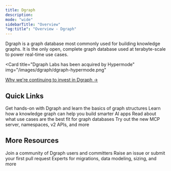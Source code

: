 ```yaml
---
title: Dgraph
description:
mode: "wide"
sidebarTitle: "Overview"
"og:title": "Overview - Dgraph"
---
```


Dgraph is a graph database most commonly used for building knowledge graphs. It
is the only open, complete graph database used at terabyte-scale to power
real-time use cases.

<Card
  title="Dgraph Labs has been acquired by Hypermode"
  img="/images/dgraph/dgraph-hypermode.png"
>
  [Why we're continuing to invest in Dgraph
  →](https://hypermode.com/blog/why-invest-in-dgraph/)
</Card>

## Quick Links

<CardGroup cols={2}>
  <Card title="Quickstart" icon="play" href="./quickstart">
    Get hands-on with Dgraph and learn the basics of graph structures
  </Card>
  <Card
    title="What is a knowledge graph?"
    icon="brain-circuit"
    href="https://hypermode.com/blog/smarter-ai-knowledge-graphs"
  >
    Learn how a knowledge graph can help you build smarter AI apps
  </Card>
  <Card
    title="Ultimate guide to graph databases"
    icon="book-open-cover"
    href="https://hypermode.com/blog/ultimate-guide-graph-databases"
  >
    Read about what use cases are the best fit for graph databases
  </Card>
  <Card title="Dgraph v25 Preview" icon="square-plus" href="./v25-preview">
    Try out the new MCP server, namespaces, v2 APIs, and more
  </Card>
</CardGroup>

## More Resources

<CardGroup cols={3}>
  <Card title="Discord" icon="discord" href="https://discord.hypermode.com">
    Join a community of Dgraph users and committers
  </Card>
  <Card
    title="GitHub"
    icon="github"
    href="https://github.com/hypermodeinc/dgraph"
  >
    Raise an issue or submit your first pull request
  </Card>
  <Card title="Need Help?" icon="phone" href="https://hypermode.com">
    Experts for migrations, data modeling, sizing, and more
  </Card>
</CardGroup>
